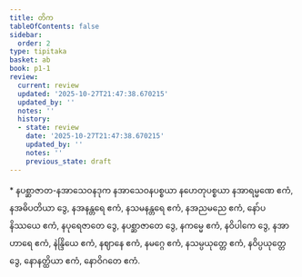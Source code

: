```yaml
---
title: တိက
tableOfContents: false
sidebar:
  order: 2
type: tipitaka
basket: ab
book: p1-1
review:
  current: review
  updated: '2025-10-27T21:47:38.670215'
  updated_by: ''
  notes: ''
  history:
  - state: review
    date: '2025-10-27T21:47:38.670215'
    updated_by: ''
    notes: ''
    previous_state: draft
---
```



<ReviewStatus review={frontmatter.review} showDetails={true} />

<HypothesisAnnotation frontmatter={frontmatter} />

<DynamicBreadcrumb />

<Paragraph type="center" book="p1-1">
* နပစ္ဆာဇာတ-နအာသေဝနဒုက
</Paragraph>


<Paragraph number="263" book="p1-1">
နအာသေဝနပစ္စယာ နဟေတုပစ္စယာ နအာရမ္မဏေ ဧကံ, နအဓိပတိယာ ဒွေ, နအနန္တရေ ဧကံ, နသမနန္တရေ ဧကံ, နအညမညေ ဧကံ, နော်ပနိဿယေ ဧကံ, နပုရေဇာတေ ဒွေ, နပစ္ဆာဇာတေ ဒွေ, နကမ္မေ ဧကံ, နဝိပါကေ ဒွေ, နအာဟာရေ ဧကံ, နဲန္ဒြိယေ ဧကံ, နဈာနေ ဧကံ, နမဂ္ဂေ ဧကံ, နသမ္ပယုတ္တေ ဧကံ, နဝိပ္ပယုတ္တေ ဒွေ, နောနတ္ထိယာ ဧကံ, နောဝိဂတေ ဧကံ.
</Paragraph>